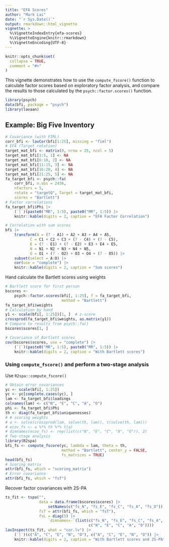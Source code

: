 ```yaml
---
title: "EFA Scores"
author: "Mark Lai"
date: "`r Sys.Date()`"
output: rmarkdown::html_vignette
vignette: >
  %\VignetteIndexEntry{efa-scores}
  %\VignetteEngine{knitr::rmarkdown}
  %\VignetteEncoding{UTF-8}
---
```


```r
knitr::opts_chunk$set(
  collapse = TRUE,
  comment = "#>"
)
```

This vignette demonstrates how to use the `compute_fscore()` function to calculate factor scores based on exploratory factor analysis, and compare the results to those calculated by the `psych::factor.scores()` function.

```r
library(psych)
data(bfi, package = "psych")
library(lavaan)
```

## Example: Big Five Inventory

```r
# Covariance (with FIML)
corr_bfi <- lavCor(bfi[1:25], missing = "fiml")
# EFA (Target rotation)
target_mat_bfi <- matrix(0, nrow = 25, ncol = 5)
target_mat_bfi[1:5, 1] <- NA
target_mat_bfi[6:10, 2] <- NA
target_mat_bfi[11:15, 3] <- NA
target_mat_bfi[16:20, 4] <- NA
target_mat_bfi[21:25, 5] <- NA
fa_target_bfi <- psych::fa(
    corr_bfi, n.obs = 2436,
    nfactors = 5,
    rotate = "targetQ", Target = target_mat_bfi,
    scores = "Bartlett")
# Factor correlations
fa_target_bfi$Phi |>
    (`[`)(paste0("MR", 1:5), paste0("MR", 1:5)) |>
    knitr::kable(digits = 2, caption = "EFA Factor Correlation")
```

```r
# Correlation with sum scores
bfi |>
    transform(A = (7 - A1) + A2 + A3 + A4 + A5,
           C = C1 + C2 + C3 + (7 - C4) + (7 - C5),
           E = (7 - E1) + (7 - E2) + E3 + E4 + E5,
           N = N1 + N2 + N3 + N4 + N5,
           O = O1 + (7 - O2) + O3 + O4 + (7 - O5)) |>
    subset(select = A:O) |>
    cor(use = "complete") |>
    knitr::kable(digits = 2, caption = "Sum scores")
```

Hand calculate the Bartlett scores using weights

```r
# Bartlett score for first person
bscores <-
    psych::factor.scores(bfi[, 1:25], f = fa_target_bfi,
                         method = "Bartlett")
fa_target_bfi$weights
# Calculation by hand
y1 <- scale(bfi[, 1:25])[1, ]  # z-score
crossprod(fa_target_bfi$weights, as.matrix(y1))
# Compare to results from psych::fa()
bscores$scores[1, ]
```

```r
# Covariance of Bartlett scores
cov(bscores$scores, use = "complete") |>
    (`[`)(paste0("MR", 1:5), paste0("MR", 1:5)) |>
    knitr::kable(digits = 2, caption = "With Bartlett scores")
```

### Using `compute_fscore()` and perform a two-stage analysis

Use `R2spa::compute_fscore()`

```r
# Obtain error covariances
yc <- scale(bfi[, 1:25])
yc <- yc[complete.cases(yc), ]
lam <- fa_target_bfi$loadings
colnames(lam) <- c("N", "E", "C", "A", "O")
phi <- fa_target_bfi$Phi
th <- diag(fa_target_bfi$uniquenesses)
# # scoring weights
# a <- solve(crossprod(lam, solve(th, lam)), t(solve(th, lam)))
# ecov_fs <- a %*% th %*% t(a)
# dimnames(ecov_fs) <- rep(list(c("N", "E", "C", "A", "O")), 2)
# Two-stage analysis
library(R2spa)
bfi_fs <- compute_fscore(yc, lambda = lam, theta = th,
                         method = "Bartlett", center_y = FALSE,
                         fs_matrices = TRUE)
head(bfi_fs)
# Scoring matrix
attr(bfi_fs, which = "scoring_matrix")
# Error covariance
attr(bfi_fs, which = "fsT")
```

Recover factor covariances with 2S-PA

```r
ts_fit <- tspa("",
               data = data.frame(bscores$scores) |>
                   setNames(c("fs_N", "fs_E", "fs_C", "fs_A", "fs_O")),
               fsT = attr(bfi_fs, which = "fsT"),
               fsL = diag(5) |>
                   `dimnames<-`(list(c("fs_N", "fs_E", "fs_C", "fs_A", "fs_O"),
                                     c("N", "E", "C", "A", "O"))))
lavInspect(ts_fit, what = "cor.lv") |>
    (`[`)(c("A", "C", "E", "N", "O"), c("A", "C", "E", "N", "O")) |>
    knitr::kable(digits = 2, caption = "With Bartlett scores and 2S-PA")
```


